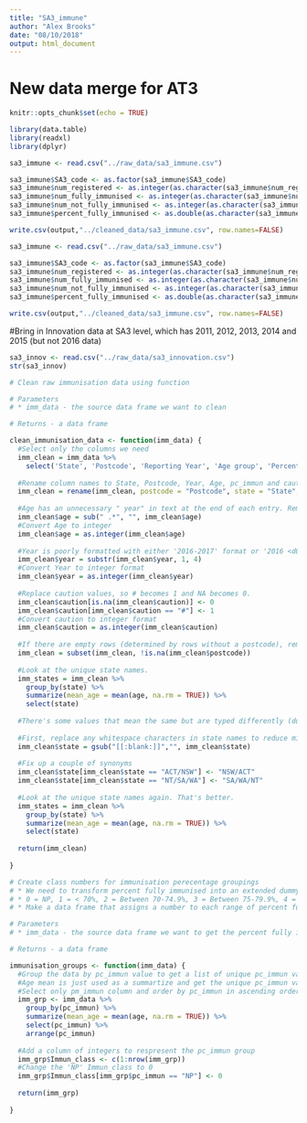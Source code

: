 ```yaml
---
title: "SA3_immune"
author: "Alex Brooks"
date: "08/10/2018"
output: html_document
---
```

# New data merge for AT3
```r
knitr::opts_chunk$set(echo = TRUE)

library(data.table)
library(readxl)
library(dplyr)
```

```r
sa3_immune <- read.csv("../raw_data/sa3_immune.csv")

sa3_immune$SA3_code <- as.factor(sa3_immune$SA3_code)
sa3_immune$num_registered <- as.integer(as.character(sa3_immune$num_registered))
sa3_immune$num_fully_immunised <- as.integer(as.character(sa3_immune$num_fully_immunised))
sa3_immune$num_not_fully_immunised <- as.integer(as.character(sa3_immune$num_not_fully_immunised))
sa3_immune$percent_fully_immunised <- as.double(as.character(sa3_immune$percent_fully_immunised))

write.csv(output,"../cleaned_data/sa3_immune.csv", row.names=FALSE)

```
```r
sa3_immune <- read.csv("../raw_data/sa3_immune.csv")

sa3_immune$SA3_code <- as.factor(sa3_immune$SA3_code)
sa3_immune$num_registered <- as.integer(as.character(sa3_immune$num_registered))
sa3_immune$num_fully_immunised <- as.integer(as.character(sa3_immune$num_fully_immunised))
sa3_immune$num_not_fully_immunised <- as.integer(as.character(sa3_immune$num_not_fully_immunised))
sa3_immune$percent_fully_immunised <- as.double(as.character(sa3_immune$percent_fully_immunised))

write.csv(output,"../cleaned_data/sa3_immune.csv", row.names=FALSE)

```

#Bring in Innovation data at SA3 level, which has 2011, 2012, 2013, 2014 and 2015 (but not 2016 data)

```r
sa3_innov <- read.csv("../raw_data/sa3_innovation.csv")
str(sa3_innov)
```




```r
# Clean raw immunisation data using function 

# Parameters
# * imm_data - the source data frame we want to clean

# Returns - a data frame

clean_immunisation_data <- function(imm_data) {
  #Select only the columns we need
  imm_clean = imm_data %>%
    select('State', 'Postcode', 'Reporting Year', 'Age group', 'Percent fully immunised (%)', 'Interpret with caution  (#)')
  
  #Rename column names to State, Postcode, Year, Age, pc_immun and caution
  imm_clean = rename(imm_clean, postcode = "Postcode", state = "State", year = 'Reporting Year', age = 'Age group', pc_immun ='Percent fully immunised (%)', caution = 'Interpret with caution  (#)')
  
  #Age has an unnecessary " year" in text at the end of each entry. Remove everything after the first space so we can treat age as a number, rather than character. 
  imm_clean$age = sub(" .*", "", imm_clean$age)
  #Convert Age to integer
  imm_clean$age = as.integer(imm_clean$age)
  
  #Year is poorly formatted with either '2016-2017' format or '2016 <d0> 2017' format. Just take the first 4 characters to represent year.
  imm_clean$year = substr(imm_clean$year, 1, 4)
  #Convert Year to integer format
  imm_clean$year = as.integer(imm_clean$year)
  
  #Replace caution values, so # becomes 1 and NA becomes 0. 
  imm_clean$caution[is.na(imm_clean$caution)] <- 0
  imm_clean$caution[imm_clean$caution == "#"] <- 1
  #Convert caution to integer format
  imm_clean$caution = as.integer(imm_clean$caution)
  
  #If there are empty rows (determined by rows without a postcode), remove them
  imm_clean = subset(imm_clean, !is.na(imm_clean$postcode))
  
  #Look at the unique state names.
  imm_states = imm_clean %>%
    group_by(state) %>%
    summarize(mean_age = mean(age, na.rm = TRUE)) %>%
    select(state)
  
  #There's some values that mean the same but are typed differently (duplicates). Let's clean those up
  
  #First, replace any whitespace characters in state names to reduce mistyped names. 
  imm_clean$state = gsub("[[:blank:]]","", imm_clean$state)
  
  #Fix up a couple of synonyms
  imm_clean$state[imm_clean$state == "ACT/NSW"] <- "NSW/ACT"
  imm_clean$state[imm_clean$state == "NT/SA/WA"] <- "SA/WA/NT"
  
  #Look at the unique state names again. That's better.
  imm_states = imm_clean %>%
    group_by(state) %>%
    summarize(mean_age = mean(age, na.rm = TRUE)) %>%
    select(state)
  
  return(imm_clean)
  
}
```

```r
# Create class numbers for immunisation perecentage groupings
# * We need to transform percent fully immunised into an extended dummy variable "Immun_class" of 9 different classses (including one for no percentage or 'NP').
# * 0 = NP, 1 = < 70%, 2 = Between 70-74.9%, 3 = Between 75-79.9%, 4 = Between 80-84.9%, 5 = Between 85-89.9%, 6 = Between 90-92.4%, 7 = Between 92.5-94.9%, 8 = 95-100%
# * Make a data frame that assigns a number to each range of percent fully immunised

# Parameters
# * imm_data - the source data frame we want to get the percent fully immunised ranges from

# Returns - a data frame

immunisation_groups <- function(imm_data) {
  #Group the data by pc_immun value to get a list of unique pc_immun values.
  #Age mean is just used as a summartize and get the unique pc_immun values, it is not a valid figure and will be discarded.
  #Select only pm_immun column and order by pc_immun in ascending order
  imm_grp <- imm_data %>%
    group_by(pc_immun) %>%
    summarize(mean_age = mean(age, na.rm = TRUE)) %>%
    select(pc_immun) %>%
    arrange(pc_immun)
  
  #Add a column of integers to respresent the pc_immun group
  imm_grp$Immun_class <- c(1:nrow(imm_grp))
  #Change the 'NP' Immun_class to 0
  imm_grp$Immun_class[imm_grp$pc_immun == "NP"] <- 0
  
  return(imm_grp)
  
}

```
